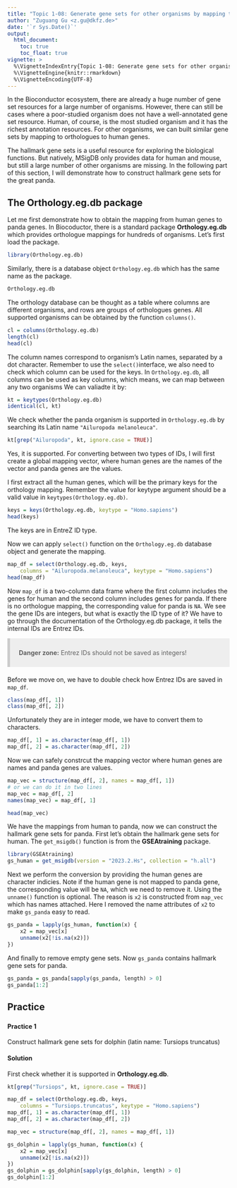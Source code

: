 ```yaml
---
title: "Topic 1-08: Generate gene sets for other organisms by mapping to orthologues"
author: "Zuguang Gu <z.gu@dkfz.de>"
date: '`r Sys.Date()`'
output:
  html_document:
    toc: true
    toc_float: true
vignette: >
  %\VignetteIndexEntry{Topic 1-08: Generate gene sets for other organisms by mapping to orthologues}
  %\VignetteEngine{knitr::rmarkdown}
  %\VignetteEncoding{UTF-8}
---
```



In the Bioconductor ecosystem, there are already a huge number of gene set resources for a large number of organisms. However, there can still be cases where a poor-studied organism does not have a well-annotated gene set resource. Human, of course, is the most studied organism and it has the richest annotation resources. For other organisms, we can built similar gene sets by mapping to orthologues to human genes.

The hallmark gene sets is a useful resource for exploring the biological functions. But natively, MSigDB only provides data for human and mouse, but still a large number of other organisms are missing. In the following part of this section, I will demonstrate how to construct hallmark gene sets for the great panda.

## The Orthology.eg.db package

Let me first demonstrate how to obtain the mapping from human genes to panda genes. In Biocoductor, there is a standard package **Orthology.eg.db** which provides orthologue mappings for hundreds of organisms. Let’s first load the package.

```r
library(Orthology.eg.db)
```


Similarly, there is a database object `Orthology.eg.db` which has the same name as the package.

```r
Orthology.eg.db
```


The orthology database can be thought as a table where columns are different organisms, and rows are groups of orthologues genes. All supported organisms can be obtained by the function `columns()`.

```r
cl = columns(Orthology.eg.db)
length(cl)
head(cl)
```

The column names correspond to organism’s Latin names, separated by a dot character. Remember to use the `select()`interface, we also need to check which column can be used for the keys. In `Orthology.eg.db`, all columns can be used as key columns, which means, we can map between any two organisms We can valiadte it by:

```r
kt = keytypes(Orthology.eg.db)
identical(cl, kt)
```

We check whether the panda organism is supported in `Orthology.eg.db` by searching its Latin name `"Ailuropoda melanoleuca"`.

```r
kt[grep("Ailuropoda", kt, ignore.case = TRUE)]
```

Yes, it is supported. For converting between two types of IDs, I will first create a global mapping vector, where human genes are the names of the vector and panda genes are the values.

I first extract all the human genes, which will be the primary keys for the orthology mapping. Remember the value for keytype argument should be a valid value in `keytypes(Orthology.eg.db)`.

```r
keys = keys(Orthology.eg.db, keytype = "Homo.sapiens")
head(keys)
```

The keys are in EntreZ ID type.


Now we can apply `select()` function on the `Orthology.eg.db` database object and generate the mapping.

```r
map_df = select(Orthology.eg.db, keys, 
    columns = "Ailuropoda.melanoleuca", keytype = "Homo.sapiens")
head(map_df)
```


Now `map_df` is a two-column data frame where the first column includes the genes for human and the second column includes genes for panda. If there is no orthologue mapping, the corresponding value for panda is `NA`. We see the gene IDs are integers, but what is exactly the ID type of it? We have to go through the documentation of the Orthology.eg.db package, it tells the internal IDs are Entrez IDs.

<style>
blockquote {
    padding: 10px 20px;
    margin: 0 0 20px;
    font-size: 14px;
    background: #eee;
    border-left: 6px #CCCCCC solid;
}
</style>

> **Danger zone:** Entrez IDs should not be saved as integers!

Before we move on, we have to double check how Entrez IDs are saved in `map_df`.

```r
class(map_df[, 1])
class(map_df[, 2])
```

Unfortunately they are in integer mode, we have to convert them to characters.

```r
map_df[, 1] = as.character(map_df[, 1])
map_df[, 2] = as.character(map_df[, 2])
```

Now we can safely constrcut the mapping vector where human genes are names and panda genes are values.

```r
map_vec = structure(map_df[, 2], names = map_df[, 1])
# or we can do it in two lines
map_vec = map_df[, 2]
names(map_vec) = map_df[, 1]

head(map_vec)
```

We have the mappings from human to panda, now we can construct the hallmark gene sets for panda. First let’s obtain the hallmark gene sets for human. The `get_msigdb()` function is from the **GSEAtraining** package.

```r
library(GSEAtraining)
gs_human = get_msigdb(version = "2023.2.Hs", collection = "h.all")
```

Next we perform the conversion by providing the human genes are character indicies. Note if the human gene is not mapped to panda gene, the corresponding value will be `NA`, which we need to remove it. Using the `unname()` function is optional. The reason is `x2` is constructed from `map_vec` which has names attached. Here I removed the name attributes of `x2` to make `gs_panda` easy to read.

```r
gs_panda = lapply(gs_human, function(x) {
    x2 = map_vec[x]
    unname(x2[!is.na(x2)])
})
```


And finally to remove empty gene sets. Now `gs_panda` contains hallmark gene sets for panda.

```r
gs_panda = gs_panda[sapply(gs_panda, length) > 0]
gs_panda[1:2]
```


## Practice 

### {.tabset}

#### Practice 1

Construct hallmark gene sets for dolphin (latin name: Tursiops truncatus)

#### Solution

First check whether it is supported in **Orthology.eg.db**.

```r
kt[grep("Tursiops", kt, ignore.case = TRUE)]
```

```r
map_df = select(Orthology.eg.db, keys, 
    columns = "Tursiops.truncatus", keytype = "Homo.sapiens")
map_df[, 1] = as.character(map_df[, 1])
map_df[, 2] = as.character(map_df[, 2])

map_vec = structure(map_df[, 2], names = map_df[, 1])

gs_dolphin = lapply(gs_human, function(x) {
    x2 = map_vec[x]
    unname(x2[!is.na(x2)])
})
gs_dolphin = gs_dolphin[sapply(gs_dolphin, length) > 0]
gs_dolphin[1:2]
```
